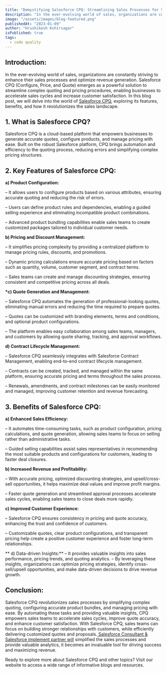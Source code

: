 ```yaml
---
title: "Demystifying Salesforce CPQ: Streamlining Sales Processes for Success"
description: "In the ever-evolving world of sales, organizations are constantly striving to enhance their sales processes and optimize revenue generation. Salesforce CPQ (Configure, Price, and Quote) emerges as a powerful solution to streamline complex quoting and pricing procedures, enabling businesses to accelerate sales cycles and increase customer satisfaction."
image: "/assets/images/blog-featured.png"
publishedAt: "2023-01-09"
author: "Hrushikesh Kshirsagar"
isPublished: true
tags:
  - code quality
---
```


## Introduction:

In the ever-evolving world of sales, organizations are constantly striving to enhance their sales processes and optimize revenue generation. Salesforce CPQ (Configure, Price, and Quote) emerges as a powerful solution to streamline complex quoting and pricing procedures, enabling businesses to accelerate sales cycles and increase customer satisfaction. In this blog post, we will delve into the world of [Salesforce CPQ](https://www.cloudprism.in), exploring its features, benefits, and how it revolutionizes the sales landscape.

## 1. What is Salesforce CPQ?

Salesforce CPQ is a cloud-based platform that empowers businesses to generate accurate quotes, configure products, and manage pricing with ease. Built on the robust Salesforce platform, CPQ brings automation and efficiency to the quoting process, reducing errors and simplifying complex pricing structures.

## 2. Key Features of Salesforce CPQ:

**a) Product Configuration:**

– It allows users to configure products based on various attributes, ensuring accurate quoting and reducing the risk of errors.

– Users can define product rules and dependencies, enabling a guided selling experience and eliminating incompatible product combinations.

– Advanced product bundling capabilities enable sales teams to create customized packages tailored to individual customer needs.

**b) Pricing and Discount Management:**

– It simplifies pricing complexity by providing a centralized platform to manage pricing rules, discounts, and promotions.

– Dynamic pricing calculations ensure accurate pricing based on factors such as quantity, volume, customer segment, and contract terms.

– Sales teams can create and manage discounting strategies, ensuring consistent and competitive pricing across all deals.

**\*c) Quote Generation and Management:**

– Salesforce CPQ automates the generation of professional-looking quotes, eliminating manual errors and reducing the time required to prepare quotes.

– Quotes can be customized with branding elements, terms and conditions, and optional product configurations.

– The platform enables easy collaboration among sales teams, managers, and customers by allowing quote sharing, tracking, and approval workflows.

**d) Contract Lifecycle Management:**

– Salesforce CPQ seamlessly integrates with Salesforce Contract Management, enabling end-to-end contract lifecycle management.

– Contracts can be created, tracked, and managed within the same platform, ensuring accurate pricing and terms throughout the sales process.

– Renewals, amendments, and contract milestones can be easily monitored and managed, improving customer retention and revenue forecasting.

## 3. Benefits of Salesforce CPQ:

**a) Enhanced Sales Efficiency:**

– It automates time-consuming tasks, such as product configuration, pricing calculations, and quote generation, allowing sales teams to focus on selling rather than administrative tasks.

– Guided selling capabilities assist sales representatives in recommending the most suitable products and configurations for customers, leading to faster deal closures.

**b) Increased Revenue and Profitability:**

– With accurate pricing, optimized discounting strategies, and upsell/cross-sell opportunities, it helps maximize deal values and improve profit margins.

– Faster quote generation and streamlined approval processes accelerate sales cycles, enabling sales teams to close deals more rapidly.

**c) Improved Customer Experience:**

– Salesforce CPQ ensures consistency in pricing and quote accuracy, enhancing the trust and confidence of customers.

– Customizable quotes, clear product configurations, and transparent pricing help create a positive customer experience and foster long-term relationships.

** d) Data-driven Insights:**
– It provides valuable insights into sales performance, pricing trends, and quoting analytics.
– By leveraging these insights, organizations can optimize pricing strategies, identify cross-sell/upsell opportunities, and make data-driven decisions to drive revenue growth.

## Conclusion:

Salesforce CPQ revolutionizes sales processes by simplifying complex quoting, configuring accurate product bundles, and managing pricing with ease. By automating these tasks and providing valuable insights, CPQ empowers sales teams to accelerate sales cycles, improve quote accuracy, and enhance customer satisfaction. With Salesforce CPQ, sales teams can focus on building stronger relationships with customers, while efficiently delivering customized quotes and proposals.[ Salesforce Consultant & Salesforce implement partner will](https://www.cloudprism.in) simplified the sales processes and provide valuable analytics, it becomes an invaluable tool for driving success and maximizing revenue.

Ready to explore more about Salesforce CPQ and other topics? Visit our website to access a wide range of informative blogs and resources.
